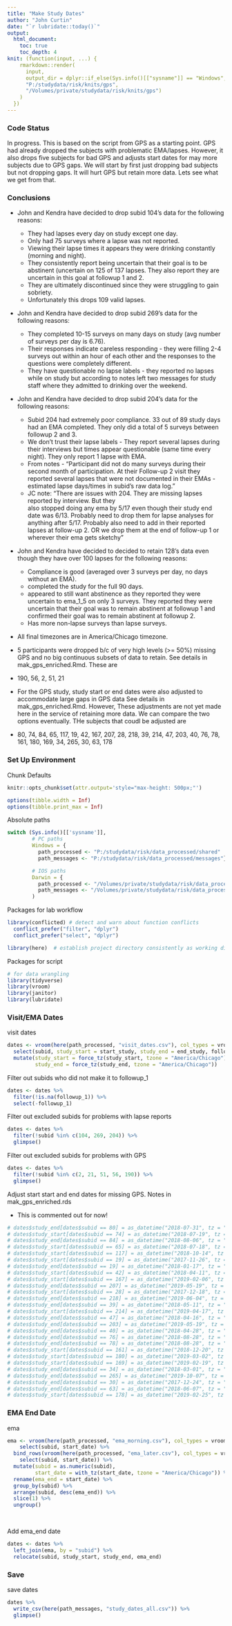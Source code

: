 ```yaml
---
title: "Make Study Dates"
author: "John Curtin"
date: "`r lubridate::today()`"
output: 
  html_document:
    toc: true 
    toc_depth: 4
knit: (function(input, ...) {
    rmarkdown::render(
      input,
      output_dir = dplyr::if_else(Sys.info()[["sysname"]] == "Windows",
      "P:/studydata/risk/knits/gps", 
      "/Volumes/private/studydata/risk/knits/gps")
    )
  })
---
```


### Code Status
In progress.  This is based on the script from GPS as a starting point.   GPS had
already dropped the subjects with problematic EMA/lapses.  However, it also drops
five subjects for bad GPS and adjusts start dates for may more subjects due to GPS 
gaps.   We will start by first just dropping bad subjects but not dropping gaps.
It will hurt GPS but retain more data.   Lets see what we get from that.  



### Conclusions   

- John and Kendra have decided to drop subid 104's data for the following reasons:   
  - They had lapses every day on study except one day.    
  - Only had 75 surveys where a lapse was not reported.   
  - Viewing their lapse times it appears they were drinking constantly (morning and 
  night).   
  - They consistently report being uncertain that their goal is to be abstinent 
  (uncertain on 125 of 137 lapses. They also report they are uncertain in this goal 
  at followup 1 and 2.    
  - They are ultimately discontinued since they were struggling to gain sobriety.   
  - Unfortunately this drops 109 valid lapses.    


- John and Kendra have decided to drop subid 269's data for the following reasons:       
  - They completed 10-15 surveys on many days on study (avg number of surveys per 
  day is 6.76).  
  - Their responses indicate careless responding - they were filling 2-4 surveys out 
  within an hour of each other and the responses to the questions were completely different.     
  - They have questionable no lapse labels - they reported no lapses while on study but 
  according to notes left two messages for study staff where they admitted to drinking 
  over the weekend.   
  

- John and Kendra have decided to drop subid 204's data for the following reasons:    
  - Subid 204 had extremely poor compliance. 33 out of 89 study days had an EMA completed. 
  They only did a total of 5 surveys between followup 2 and 3.    
  - We don't trust their lapse labels - They report several lapses during their interviews 
  but times appear questionable (same time every night). They only report 1 lapse with EMA.
  - From notes - "Participant did not do many surveys during their second month of participation. 
  At their Follow-up 2 visit they reported several lapses that were not documented in their 
  EMAs - estimated lapse days/times in subid's raw data log."  
  - JC note: "There are issues with 204. They are missing lapses reported by interview. But they  
  also stopped doing any ema by 5/17 even though their study end date was 6/13. Probably need to 
  drop them for lapse analyses for anything after 5/17.  Probably also need to add in their 
  reported lapses at follow-up 2. OR we drop them at the end of follow-up 1 or wherever their 
  ema gets sketchy"    


- John and Kendra have decided to decided to retain 128's data even though they have over 100 lapses for 
the following reasons:   
  - Compliance is good (averaged over 3 surveys per day, no days without an EMA).       
  - completed the study for the full 90 days.    
  - appeared to still want abstinence as they reported they were uncertain to ema_1_5 
  on only 3 surveys. They reported they were uncertain that their goal was to remain 
  abstinent at followup 1 and confirmed their goal was to remain abstinent at followup 2.    
  - Has more non-lapse surveys than lapse surveys.   
  

- All final timezones are in America/Chicago timezone.    

- 5 participants were dropped b/c of very high levels (>= 50%) missing GPS
and no big continuous subsets of data to retain.  See details in 
mak_gps_enriched.Rmd.  These are

* 190, 56, 2, 51, 21


- For the GPS study, study start or end dates were also adjusted to accommodate large gaps in GPS data  See details in 
mak_gps_enriched.Rmd.  However, These adjustments are not yet made here in the service of retaining more data.   We can 
compare the two options eventually.   THe subjects that coudl be adjusted are

* 80, 74, 84, 65, 117, 19, 42, 167, 207, 28, 218, 39, 214, 47, 203, 40, 76, 78, 161, 180, 169, 34, 265, 30, 63, 178



### Set Up Environment

Chunk Defaults
```r
knitr::opts_chunk$set(attr.output='style="max-height: 500px;"')

options(tibble.width = Inf)
options(tibble.print_max = Inf)
```

Absolute paths
```r
switch (Sys.info()[['sysname']],
        # PC paths
        Windows = {
          path_processed <- "P:/studydata/risk/data_processed/shared"
          path_messages <- "P:/studydata/risk/data_processed/messages"},

        # IOS paths
        Darwin = {
          path_processed <- "/Volumes/private/studydata/risk/data_processed/shared"
          path_messages <- "/Volumes/private/studydata/risk/data_processed/messages"}
        )
```

Packages for lab workflow 
```r
library(conflicted) # detect and warn about function conflicts
  conflict_prefer("filter", "dplyr")
  conflict_prefer("select", "dplyr")

library(here)  # establish project directory consistently as working directory
```


Packages for script
```r
# for data wrangling
library(tidyverse)
library(vroom)
library(janitor)
library(lubridate)
```

### Visit/EMA Dates

visit dates
```r
dates <- vroom(here(path_processed, "visit_dates.csv"), col_types = vroom::cols()) %>%
  select(subid, study_start = start_study, study_end = end_study, followup_1) %>% 
  mutate(study_start = force_tz(study_start, tzone = "America/Chicago"),
         study_end = force_tz(study_end, tzone = "America/Chicago")) 
```

Filter out subids who did not make it to followup_1
```r
dates <- dates %>% 
  filter(!is.na(followup_1)) %>% 
  select(-followup_1)
```

Filter out excluded subids for problems with lapse reports
```r
dates <- dates %>% 
  filter(!subid %in% c(104, 269, 204)) %>% 
  glimpse()
```

Filter out excluded subids for problems with GPS
```r
dates <- dates %>% 
  filter(!subid %in% c(2, 21, 51, 56, 190)) %>% 
  glimpse()
```

Adjust start start and end dates for missing GPS.  Notes in mak_gps_enriched.rds

* This is commented out for now!
```r
# dates$study_end[dates$subid == 80] = as_datetime("2018-07-31", tz = "America/Chicago")
# dates$study_start[dates$subid == 74] = as_datetime("2018-07-19", tz = "America/Chicago")
# dates$study_end[dates$subid == 84] = as_datetime("2018-08-06", tz = "America/Chicago")
# dates$study_start[dates$subid == 65] = as_datetime("2018-07-18", tz = "America/Chicago")
# dates$study_start[dates$subid == 117] = as_datetime("2018-10-14", tz = "America/Chicago")
# dates$study_start[dates$subid == 19] = as_datetime("2017-11-26", tz = "America/Chicago")
# dates$study_end[dates$subid == 19] = as_datetime("2018-01-17", tz = "America/Chicago")
# dates$study_start[dates$subid == 42] = as_datetime("2018-04-11", tz = "America/Chicago")
# dates$study_start[dates$subid == 167] = as_datetime("2019-02-06", tz = "America/Chicago")
# dates$study_end[dates$subid == 207] = as_datetime("2019-05-19", tz = "America/Chicago")
# dates$study_start[dates$subid == 28] = as_datetime("2017-12-18", tz = "America/Chicago")
# dates$study_end[dates$subid == 218] = as_datetime("2019-06-04", tz = "America/Chicago")
# dates$study_end[dates$subid == 39] = as_datetime("2018-05-11", tz = "America/Chicago")
# dates$study_start[dates$subid == 214] = as_datetime("2019-04-17", tz = "America/Chicago")
# dates$study_end[dates$subid == 47] = as_datetime("2018-04-16", tz = "America/Chicago")
# dates$study_end[dates$subid == 203] = as_datetime("2019-05-19", tz = "America/Chicago")
# dates$study_end[dates$subid == 40] = as_datetime("2018-04-28", tz = "America/Chicago")
# dates$study_end[dates$subid == 76] = as_datetime("2018-08-28", tz = "America/Chicago")
# dates$study_end[dates$subid == 78] = as_datetime("2018-08-28", tz = "America/Chicago")
# dates$study_start[dates$subid == 161] = as_datetime("2018-12-20", tz = "America/Chicago")
# dates$study_start[dates$subid == 180] = as_datetime("2019-03-02", tz = "America/Chicago")
# dates$study_start[dates$subid == 169] = as_datetime("2019-02-19", tz = "America/Chicago")
# dates$study_end[dates$subid == 34] = as_datetime("2018-03-01", tz = "America/Chicago")
# dates$study_end[dates$subid == 265] = as_datetime("2019-10-07", tz = "America/Chicago")
# dates$study_end[dates$subid == 30] = as_datetime("2017-12-24", tz = "America/Chicago")
# dates$study_end[dates$subid == 63] = as_datetime("2018-06-07", tz = "America/Chicago")
# dates$study_start[dates$subid == 178] = as_datetime("2019-02-25", tz = "America/Chicago")
```



### EMA End Date

ema
```r
ema <- vroom(here(path_processed, "ema_morning.csv"), col_types = vroom::cols()) %>% 
    select(subid, start_date) %>% 
  bind_rows(vroom(here(path_processed, "ema_later.csv"), col_types = vroom::cols()) %>% 
    select(subid, start_date)) %>% 
  mutate(subid = as.numeric(subid),
         start_date = with_tz(start_date, tzone = "America/Chicago")) %>% 
  rename(ema_end = start_date) %>% 
  group_by(subid) %>% 
  arrange(subid, desc(ema_end)) %>% 
  slice(1) %>% 
  ungroup()
  
  
```


Add ema_end date
```r
dates <- dates %>% 
  left_join(ema, by = "subid") %>% 
  relocate(subid, study_start, study_end, ema_end) 
```



### Save

save dates
```r
dates %>% 
  write_csv(here(path_messages, "study_dates_all.csv")) %>% 
  glimpse()
```

